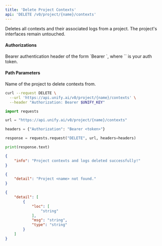 ```yaml
---
title: 'Delete Project Contexts'
api: 'DELETE /v0/project/{name}/contexts'
---
```

Deletes all contexts and their associated logs from a project.
The project's interfaces remain untouched.

#### Authorizations

<ParamField header="Authorization" type="string" required="true">
  Bearer authentication header of the form `Bearer <token>`, where `<token>` is your auth token.
</ParamField>

#### Path Parameters

<ParamField query="project_name" type="string" required="true">
Name of the project to delete contexts from.
</ParamField>

<RequestExample>

```bash cURL
curl --request DELETE \
  --url 'https://api.unify.ai/v0/project/{name}/contexts' \
  --header "Authorization: Bearer $UNIFY_KEY"
```

```python Python
import requests

url = "https://api.unify.ai/v0/project/{name}/contexts"

headers = {"Authorization": "Bearer <token>"}

response = requests.request("DELETE", url, headers=headers)

print(response.text)
```

</RequestExample>
<ResponseExample>

```json 200
{
    "info": "Project contexts and logs deleted successfully!"
}
```

```json 404
{
    "detail": "Project <name> not found."
}
```

```json 422
{
    "detail": [
        {
            "loc": [
                "string"
            ],
            "msg": "string",
            "type": "string"
        }
    ]
}
```

</ResponseExample>
